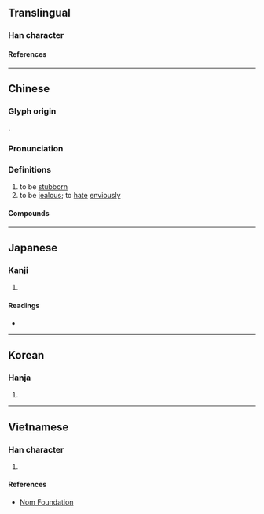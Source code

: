 {{character info/new}}
==Translingual==

===Han character===
{{Han char|rn=61|rad=心|as=04|sn=7|four=94047|canj=PJE|ids=⿰忄支}}

====References====
{{Han ref|kx=0378.060|dkj=10375|dj=0706.060|hdz=42275.140|uh=5FEE}}

----

==Chinese==
{{zh-forms}}

===Glyph origin===
{{Han etym}}
{{Han compound|心|支|ls=psc|c1=s|c2=p|t1=heart}}.

===Pronunciation===
{{zh-pron
|m=zhì
|c=zi3,gei6
|mc=y
|oc=y
|cat=v
}}

===Definitions===
{{zh-hanzi}}

# to be [[stubborn]]
# to be [[jealous]]; to [[hate]] [[envious]]ly

====Compounds====
{{zh-der|不忮不求}}

----

==Japanese==

===Kanji===
{{ja-kanji|grade=|rs=心04}}

# {{defn|lang=ja|sort=心04}}

====Readings====
* {{ja-readings|on=[[し]] (shi), [[き]] (ki), [[ぎ]] (gi)|kun=[[さからう]] (sakarau)}}

----

==Korean==

===Hanja===
{{ko-hanja|hangeul=기|eumhun=|rv=gi|mr=ki|y=ki}}

# {{defn|lang=ko|sort=心04}}

----

==Vietnamese==

===Han character===
{{vi-readings|rs=心04|hanviet=kĩ}}

# {{defn|lang=vi|sort=心04}}

====References====
* [http://nomfoundation.org/common/nom_details.php?codepoint=5fee Nom Foundation]